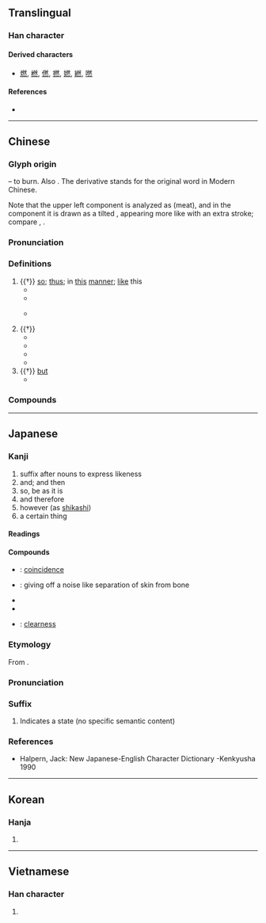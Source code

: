 {{character info/new}}
==Translingual==
{{stroke order|strokes=12}}
{{stroke order|type=animate}}

===Han character===
{{Han char|rn=86|rad=火|as=08|sn=12|four=23333|canj=BKF|ids=⿱肰灬}}

====Derived characters====
* [[燃]], [[橪]], [[㒄]], [[撚]], [[㜣]], [[繎]], [[嘫]]

====References====
* {{Han ref|kx=0675.120|dkj=19149|dj=1086.200|hdz=32213.050|uh=7136|ud=28982|bh=B54D|bd=46413}}

----

==Chinese==
{{zh-forms|alt=𤉷}}

===Glyph origin===
{{Han etyl}}
{{Han compound|肰|火|t1=dog meat|t2=fire|ls=psc|c1=p|c2=s}} – to burn. Also {{liushu|ic|nocap=1}}. The derivative {{och-l|燃}} stands for the original word in Modern Chinese.

Note that the upper left component is analyzed as {{zh-l|*肉}} (meat), and in the component {{zh-l|*肰}} it is drawn as a tilted {{zh-l|*月|moon}}, appearing more like {{zh-l|*夕|evening}} with an extra stroke; compare {{zh-l|*祭}}, {{zh-l|*將}}.

===Pronunciation===
{{zh-pron
|m=rán
|m-s=
|c=jin4
|c-t=
|g=
|h=pfs=yèn
|j=
|mb=ǐng
|md=iòng
|mn=qz,tp,xm:liân/kh,zz:jiân
|mn-t=riang5/riêng5
|mn-t_note=riang5 - Shantou; riêng5 - Chaozhou
|w=3zoe
|x=
|mc=y
|oc=y
|cat=part,adv,n
}}

===Definitions===
{{zh-hanzi}}

# {{†}} [[so]]; [[thus]]; in [[this]] [[manner]]; [[like]] this
#* {{zh-x|然後|then [lit. after things turn out this way]}}
#* {{zh-x|不然|or else, otherwise [lit. not so]}}
#* {{zh-x|非 然 也。|It is not so. / That is not how it is.|CL}} {{attention|zh|please check}}
# {{†}} {{n-g|Suffix forming adverbs, sometimes also adjectives, with an abstract meaning of “in the manner of, like”.}}
#* {{zh-x|顯然|apparently, obviously}}
#* {{zh-x|果然|as expected [lit. as a result]}}
#* {{zh-x|龐然大物|giant, something enormous [lit. a bigly big thing]}}
#* {{zh-x|喟然長嘆|to sigh (with 喟 being an onomatopoeia)}}
# {{†}} [[but]]
#* {{zh-x|然而|but}}

===Compounds===
{{zh-der|然而|然後|然頃|然則|昂然|必然|當然|忽然|慨然|偶然|全然|雖然|突然|欣然|自然|偶然論|剨然|僩然|峨然|天然|冏然|不自然|噏然|倏然|依然|大自然|悠然|嫣然|怡然|怦然|幡然|忡然|信然|恧然|並然|亦然|儻然|惻然|坦然|嶷然|怵然|偶然性|恐恐然|凜然|喟然|寞然|忻然|匹然|岸然|傲然|公然|巋然|愴然|墳然|愀然|惶然|想當然|惠然|惝然|惛然|惙然|惘然|悾然|悽然|悵然|悍然|居然|惆然|恤然|恍然|怫然|佁然|怏然|忿然|呀然|恬然|奮然|不盡然|不其然|廢然|固然|幸然|天然橋|冷然|安然|帖然|已然|使然|巍然|嶔然|嶄然|岈然|屹然|劈然|尨然|介然|傀然|寂然|宴然|宜然|宛然|定然|僻然|凝然|再不然|塌然|悚然|不期然|奐然|怛然|井然|愕然|尚然|天然氣|倘然|慘然|嗒然|劃然|填然|儼然|嘿然|囂然|天然林|啞然|冒然|卒然|仍然|乍然|不然|徒然|卓然|俄然|勃然|具然|囅然|塊然|天然鈾|龐然|便不然|孑然|仆然|了然|云然|悄然|慄然|哄然|充然|皤然|瞥然|截然|憫然|窪然|汪然|未然|渥然|栩然|猛然間|漫然|晏然|果然|猝然|然否|既然|暢然|懣然|湢然|漠然|淡然|憤然|挺然|浡然|渺然|懵然|潸然|概然律|憖憖然|沸然|瞭然|昭然|皭然|所以然|撲然|炳然|杳然|泯然|憬然|或然率|泰然|猶然|斷然|木木然|率然|撇然|漂然|窅然|犁然|憮然|爛然|穆然|秩然|燕然山|枉然|爽然|砰然|砉然|瞿然|瞥瞥然|盎然|皆然|洗然|燦然|湛然|戚然|猛然|瞞瞞然|皚然|戛然|油然|然雖|燁然|熾然|拂然|煥然|沛然|灕然|澹然|灼然|懼然|渙然|溘然|渾然|樊然|泫然|混然|矍然|浩然巾|浩然|懍然|洞然|泠然|決然|撒然|淒然|殷然|皓然|枵然|洒然|木然|然疑|森然|毅然|柔然|曠然|抖然|戄然|料然|斐然|眇然|斗然|灑然|的然|赧然|隤然|胥然|重然諾|茫然|跫然|蕩然|褎然|逌然|翩然|赫然|辟然|轟然|雜然|超然臺|自然鐵|頎然|衎然|茫茫然|訢然|索然|誠然|靡然|陡然|蘧然|靦然|騷然|艴然|蹴然|藹然|頹然|蓋然性|自然堤|自然力|翻然|騞然|蕭然|駭然|色然|聳然|粲然|端然|陶然|縱然|蹶然|超自然|自然汞|腆然|肆然|自然美|譁然|陶然亭|闃然|黯然|默然|較然|芒然|颯然|適然|魏然|鬨然|驟然|總然|驀然|莽然|自然界|邈然|遽然|顯然|飄飄然|飄然|謋然|飀飀然|自然率|軋然|計然|要不然|頓然|須然|竟然|豁然|自然銀|自然金|霍然|賁然|蓬蓬然|苟然|隱然|閔然|闇然|閹然|純然|蔚然|自然數|翕然|絕然|薰然|錚錚然|諛然|紛然|釋然|讙然|蹙然|迥然|衝然|陌然|陡然間|躍然|蹴蹴然|超然|貿然|軒然|藐然|闐然|罄然|薆然|著然|萃然|自然人|訇然|芒芒然|自然銅|自然村|翛然|肅然|鏗然|脫然|心靜自然涼|軒然大波}}

----

==Japanese==

===Kanji===
{{ja-kanji|rs=火08|grade=4}}

# suffix after nouns to express likeness
# and; and then
# so, be as it is
# and therefore
# however (as [[shikashi]])
# a certain thing

====Readings====
{{ja-readings
|goon=ねん
|kanon=ぜん
|kun=も-える, しか-れども, しか-して
}}

====Compounds====
{{der-top|Compounds}}
* {{ja-r|偶然|ぐうぜん}}: [[coincidence]]
* {{ja-r|砉然|けきぜん}}: giving off a noise like separation of skin from bone
* {{ja-r|全然|ぜんぜん}}
* {{ja-r|突然|とつぜん}}
* {{ja-r|判然|はんぜん}}: [[clearness]]
{{der-bottom}}

===Etymology===
{{ja-kanjitab|ぜん|yomi=o}}
From {{etyl|ltc|ja|sort=せん'}} {{m|zh|然|tr=nyen||-like}}.

===Pronunciation===
{{ja-pron|yomi=kanon|ぜん}}

===Suffix===
{{ja-pos|suffix|ぜん}}

# Indicates a state (no specific semantic content)

===References===
* Halpern, Jack: New Japanese-English Character Dictionary -Kenkyusha 1990

----

==Korean==

===Hanja===
{{ko-hanja|hangeul=[[연]]|eumhun=|rv=yeon|mr=yŏn|y=yen}}

# {{rfdef|ko|sort=火08}}

----

==Vietnamese==

===Han character===
{{vi-hantu|[[nhiên]]|rs=火08}}

# {{rfdef|vi|sort=火08}}